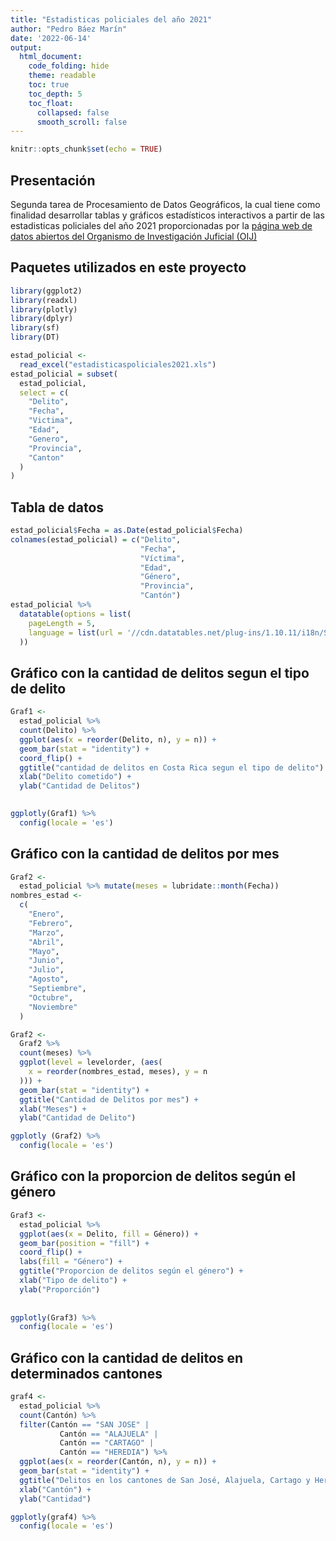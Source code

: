 ---
title: "Estadisticas policiales del año 2021"
author: "Pedro Báez Marín"
date: '2022-06-14'
output:
  html_document:
    code_folding: hide
    theme: readable
    toc: true
    toc_depth: 5
    toc_float:
      collapsed: false
      smooth_scroll: false
---

```{r setup, include=FALSE}
knitr::opts_chunk$set(echo = TRUE)
```

## **Presentación**  

Segunda tarea de Procesamiento de Datos Geográficos, la cual tiene como finalidad desarrollar tablas y gráficos estadísticos interactivos a partir de las estadisticas policiales del año 2021 proporcionadas por la [página web de datos abiertos del Organismo de Investigación Juficial (OIJ)](https://sitiooij.poder-judicial.go.cr/index.php/ayuda/servicios-policiales/servicios-a-organizaciones/indice-de-transparencia-del-sector-publico-costarricense/datos-abiertos)  
  
## **Paquetes utilizados en este proyecto**  

```{r Librerias, message=FALSE}  

library(ggplot2)
library(readxl)
library(plotly)
library(dplyr)
library(sf)
library(DT)
```

```{r, Lectura del archivo xls, message=FALSE, echo=FALSE, warning=FALSE}  

estad_policial <-
  read_excel("estadisticaspoliciales2021.xls")
estad_policial = subset(
  estad_policial,
  select = c(
    "Delito",
    "Fecha",
    "Victima",
    "Edad",
    "Genero",
    "Provincia",
    "Canton"
  )
)
```  

## **Tabla de datos**  

```{r, Tabla de datos, message=FALSE, warning=FALSE}  

estad_policial$Fecha = as.Date(estad_policial$Fecha)
colnames(estad_policial) = c("Delito",
                             "Fecha",
                             "Víctima",
                             "Edad",
                             "Género",
                             "Provincia",
                             "Cantón")
estad_policial %>%
  datatable(options = list(
    pageLength = 5,
    language = list(url = '//cdn.datatables.net/plug-ins/1.10.11/i18n/Spanish.json')
  ))
```  

## **Gráfico con la cantidad de delitos segun el tipo de delito**  

```{r, Primer gráfico, message=FALSE, warning=FALSE}  

Graf1 <-
  estad_policial %>%
  count(Delito) %>%
  ggplot(aes(x = reorder(Delito, n), y = n)) +
  geom_bar(stat = "identity") +
  coord_flip() +
  ggtitle("cantidad de delitos en Costa Rica segun el tipo de delito") +
  xlab("Delito cometido") +
  ylab("Cantidad de Delitos")
  

ggplotly(Graf1) %>% 
  config(locale = 'es')
```  

## **Gráfico con la cantidad de delitos por mes** 

```{r, Segundo gráfico, message=FALSE, warning=FALSE}  

Graf2 <-
  estad_policial %>% mutate(meses = lubridate::month(Fecha))
nombres_estad <-
  c(
    "Enero",
    "Febrero",
    "Marzo",
    "Abril",
    "Mayo",
    "Junio",
    "Julio",
    "Agosto",
    "Septiembre",
    "Octubre",
    "Noviembre"
  )

Graf2 <-
  Graf2 %>%
  count(meses) %>%
  ggplot(level = levelorder, (aes(
    x = reorder(nombres_estad, meses), y = n
  ))) +
  geom_bar(stat = "identity") +
  ggtitle("Cantidad de Delitos por mes") +
  xlab("Meses") +
  ylab("Cantidad de Delito")

ggplotly (Graf2) %>% 
  config(locale = 'es')
```  

## **Gráfico con la proporcion de delitos según el género**  

```{r, Tercer gráfico, message=FALSE, warning=FALSE}  

Graf3 <-
  estad_policial %>%
  ggplot(aes(x = Delito, fill = Género)) +
  geom_bar(position = "fill") +
  coord_flip() +
  labs(fill = "Género") +
  ggtitle("Proporcion de delitos según el género") +
  xlab("Tipo de delito") +
  ylab("Proporción")
  
  
ggplotly(Graf3) %>% 
  config(locale = 'es')
```  

## **Gráfico con la cantidad de delitos en determinados cantones**  

```{r, Cuarto gráfico, message=FALSE, warning=FALSE}  

graf4 <-
  estad_policial %>%
  count(Cantón) %>%
  filter(Cantón == "SAN JOSE" |
           Cantón == "ALAJUELA" |
           Cantón == "CARTAGO" | 
           Cantón == "HEREDIA") %>%
  ggplot(aes(x = reorder(Cantón, n), y = n)) +
  geom_bar(stat = "identity") +
  ggtitle("Delitos en los cantones de San José, Alajuela, Cartago y Heredia") +
  xlab("Cantón") +
  ylab("Cantidad")

ggplotly(graf4) %>% 
  config(locale = 'es')
```